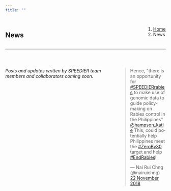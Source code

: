 ```yaml
---
title: ""
---
```


<!--Add a loading bar!-->
<script src="pace.js"></script>
<link href="pace_loadbar_loading.css" rel="stylesheet" />

<!--Create a block for title and breadcrumbs to appear on same line-->
<div style="width: 100%; display: inline-block;">
<div style="float: left;">
# News
</div>
<div style="float: right;">
<ol class="breadcrumb" style="background-color:white;">
  <li class="breadcrumb-item"><a href="index.html">Home</a></li>
  <li class="breadcrumb-item active">News</li>
</ol>
</div>
</div>
<hr class="hr-orange">

<br>

<!--Begin page content!-->

<!--Create a block for embedded Tweet to appear on the right side of page-->
<div style="float: right; width: 30%">

<blockquote class="twitter-tweet" data-conversation="none" data-lang="en-gb"><p lang="en" dir="ltr">Hence, &quot;there is an opportunity for <a href="https://twitter.com/hashtag/SPEEDIERrabies?src=hash&amp;ref_src=twsrc%5Etfw">#SPEEDIERrabies</a> to make use of genomic data to guide policy-making on Rabies control in the Philippines&quot; <a href="https://twitter.com/hampson_katie?ref_src=twsrc%5Etfw">@hampson_katie</a> This, could potentially help Philippines meet the <a href="https://twitter.com/hashtag/ZeroBy30?src=hash&amp;ref_src=twsrc%5Etfw">#ZeroBy30</a> target and help <a href="https://twitter.com/hashtag/EndRabies?src=hash&amp;ref_src=twsrc%5Etfw">#EndRabies</a>!</p>&mdash; Nai Rui Chng (@nairuichng) <a href="https://twitter.com/nairuichng/status/1065635424637542400?ref_src=twsrc%5Etfw">22 November 2018</a></blockquote>
<script async src="https://platform.twitter.com/widgets.js" charset="utf-8"></script>
</div>

<!--Create a block for text to appear on the left side of page-->
<div style="float: left; width: 70%">

<em><p class="text-primary">Posts and updates written by SPEEDIER team members and collaborators coming soon. </p></em>

</div>

<br><br>